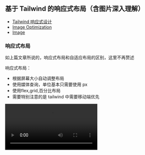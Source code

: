 
## 基于 Tailwind 的响应式布局（含图片深入理解）

- [Tailwind 响应式设计](https://tailwindcss.com/docs/responsive-design)
- [Image Optimization](https://nextjs.org/docs/app/getting-started/images)
- [Image](https://nextjs.org/docs/app/api-reference/components/image)

### 响应式布局

如上篇文章所说的，响应式布局和自适应布局的区别，这里不再赘述

响应式布局：

- 根据屏幕大小自动调整布局
- 使用媒体查询，单位基本只需要使用 px
- 使用flex,grid,百分比布局
- 需要特别注意的是 tailwind 中需要移动端优先

<video src="/posts/responsive/media2.mov" controls />

### 移动端优先

无前缀的类名（如 uppercase）对所有屏幕大小都有效，而带前缀的类名（如 md：uppercase）仅在指定的断点及以上处生效。

开发的时候应该先做移动端，然后做 PC 端，因为 PC 端会覆盖移动端样式

### Tailwind 常用响应式布局的类名

sm、md、lg、xl、2xl 是 Tailwind 的响应式断点，分别对应 640px、768px、1024px、1280px、1536px

min-[320px]:text-center 使用断点任意值，表示在 320px 及以上的屏幕上，text-center 类名生效

container 类名表示内容区域被限制在容器内，不会超出容器边界，
它表示容器，跟 padding 一起用断点的时候不会很生硬，外层也加一层元素会控制样式更加灵活

![image](/posts/responsive/image12.png)

```css
.container {
  width: 100%;
  @media (width >= 40rem /* 640px */) {
    max-width: 40rem /* 640px */;
  }
  @media (width >= 48rem /* 768px */) {
    max-width: 48rem /* 768px */;
  }
  @media (width >= 64rem /* 1024px */) {
    max-width: 64rem /* 1024px */;
  }
  @media (width >= 80rem /* 1280px */) {
    max-width: 80rem /* 1280px */;
  }
  @media (width >= 96rem /* 1536px */) {
    max-width: 96rem /* 1536px */;
  }
}
```

### Nextjs 图片

Nextjs 中图片有三种存放的方式（Nextjs官网谈到两种，但还是区分三种比较好）

1、 第一种本地图片：放到 public 文件夹，使用的时候 `src='/demo.png'`

```tsx
<Image src="/avatar.jpg" alt="test" width={100} height={100} />
```

![image](/posts/responsive/image3.png)

- 必须要给 width 和 height，width 和 height 和图片真实宽高无关，所以只有比例关系有用，但是还是每个图片外都给一个 div 设置宽高，防止意外情况，比如 gsap 动画计算就一定需要宽高，(如果父级不加宽高，图片的显示大小就是设置的 width 和 height，但不要这样做)
- 图片会自动转 webp 格式
  ![image](/posts/responsive/image4.png)
- 自动设置 loading="lazy"，支持图片懒加载; decoding="async"，支持图片异步解码
- 如果图片在首屏可见，nextjs 会提示添加 priority 属性，和不加的区别是没有 loading="lazy" 属性
  ![image](/posts/responsive/image2.png)
  ![image](/posts/responsive/image1.png)
- 图片的 srcset 属性，可以设置图片的响应式，在电脑上清晰度比较低的显示器才是 1，手机屏幕往往比较高，都会大于 2 ,这里的 w=256 跟我设置的 width={100} height={100} 有关，可以理解为二倍图，跟 [devicesizes](https://nextjs.org/docs/app/api-reference/components/image#devicesizes) 配置有关；w=256 表示图片的宽度是 256px，q=75 表示图片的质量是 75%，跟 [quality](https://nextjs.org/docs/app/api-reference/components/image#qualities) 配置有关

```text
srcset="/_next/image?url=%2Favatar.jpg&w=128&q=75 1x,
        /_next/image?url=%2Favatar.jpg&w=256&q=75 2x"
```

![image](/posts/responsive/image5.png)

2、 第二种是本地图片：放到 app 文件夹，通过模块导入使用，这种方式和第一种差不多，只是不需要给 width 和 height，nextjs 会获取原图的尺寸来自动设置

```tsx
import DemoImage from './images/avatar.jpg'

const Test = () => {
  return <Image src={DemoImage} alt="test" />
}

export default Test
```

![image](/posts/responsive/image6.png)
![image](/posts/responsive/image7.png)

这种方案还适合做图片渐进式加载，也就是可以加 placeholder="blur" 属性，在图片加载之前显示一个模糊的占位符，加载完成之后再显示真实的图片

```text
<Image src={DemoImage} alt="test" placeholder="blur" />
```

![image](/posts/responsive/image8.png)

<video src="/posts/responsive/media9.mov" controls />

3、 第三种是远程链接，使用的时候 `src='https://example.com/demo.png'`，为了安全，需要 [remotePatterns](https://nextjs.org/docs/app/api-reference/components/image#remotepatterns) 配置，也是必须设置 width 和 height，功能同第一种，远程图片也可以使用 `placeholder="blur"`，
`blurDataURL=base64` 来做一个渐进加载，这种方案只会多加载一张图，不会像小红书一样多加载很多图片请求，因为小红书是把每张图都做对应渐进加载，而不是同一张图

![image](/posts/responsive/image10.png)

当远程图片（如下图） width height 不确定的时候，可以使用图片的 fill 属性，它使图像扩展到父元素的大小，并且可以看到图片会有个absolute属性，所以父元素必须 “relative”， “fixed”， “absolute”，然后图片可以设置 objectFit 属性，来控制图片的显示方式。

```jsx
<Image
  src="https://img.res.meizu.com/img/download/uc/17/35/38/56/70/173538567/w200h200"
  alt="test"
  fill
  sizes="100vw"
  objectFit="cover"
/>
```

还需要注意的是还设置了 sizes 和 srcset 属性，sizes 属性是用来设置图片的尺寸，srcset 属性是用来设置图片的源，这两个属性是用来控制图片的显示方式。

注意 Nextjs 对图片处理缩小是可以的，但是放大不行，所以下面的比如匹配上了 3840，但是原图最大宽度只有 200，那也只是显示 200 的图，不会放大

计算规则大约为视窗宽度（如 800px） \* DPR（如2） → 需要 1600px 物理宽度的图片，所以会匹配到 1920 的图片

```text
sizes="100vw"

srcset="
  /_next/image?url=...&w=640&q=75 640w,
  /_next/image?url=...&w=750&q=75 750w,
  /_next/image?url=...&w=828&q=75 828w,
  /_next/image?url=...&w=1080&q=75 1080w,
  /_next/image?url=...&w=1200&q=75 1200w,
  /_next/image?url=...&w=1920&q=75 1920w,
  /_next/image?url=...&w=2048&q=75 2048w,
  /_next/image?url=...&w=3840&q=75 3840w
"
```

![image](/posts/responsive/image14.png)

思考：那什么时候用第一种，第二种，第三种呢？

- 如果图片是本地图片，图片是静态资源，不需要经过打包处理，直接通过 URL 访问即可；适合做静态资源托管，比如 logo、icon、banner 等不会频繁变动的图片；适合需要 CDN 加速的场景，因为 public 下的文件会原样输出到最终的静态资源目录，便于 CDN 缓存和分发；适合 SEO 相关的图片，路径固定，容易被搜索引擎收录。
- 需要利用 Next.js 的图片优化能力（如自动尺寸、渐进式加载、自动格式转换等）；图片和组件/页面强关联，属于组件私有资源（如头像、局部装饰图）；需要自动获取图片原始尺寸，减少手动维护宽高；需要用到 Next.js 的图片占位符（blurDataURL）等高级特性；
- 如果图片是远程图片，使用第三种

拓展：超有用的图片属性

```ts
const nextConfig = {
  images: {
    // 设置图片的下载方式，也就是只能下载，无法通过 url 打开，这样不会浪费自己服务器资源
    contentDispositionType: 'attachment',
    // 设置图片的 CSP，可以避免图片携带脚本攻击
    contentSecurityPolicy: "default-src 'self'; script-src 'none'; sandbox;"
  }
}
```

因为本篇文章多数是用md语法，没有上面两个功能，所以下面这张图片使用的 nextjs 的 Image 组件来测试，右键在新标签中打开图片就可以看到效果，会直接下载图片

<div className="w-full">
  <Image src="/posts/responsive/image11.png" alt="test" width={1280} height={1280} />
</div>

记录遇到的坑：做营销活动海报的库 html2canvas 和 Image 标签一起使用可能会有兼容性问题

### Webp 的兼容性

方案一：在有服务端能力的情况下，比如阿里云 OSS，Nextjs，它们会根据 Accept 这个请求头来判断是否返回 webp（推荐）

![image](/posts/responsive/image13.png)

方案二：原生 picture 标签

```html
<picture>
  <source srcset="image.webp" type="image/webp" />
  <source srcset="image.png" type="image/png" />
  <img src="image.png" alt="image" />
</picture>
```

方案三：JS 脚本 （不推荐）

```js
function checkWebPSupport() {
  let canvas = document.createElement('canvas')
  if (canvas.toDataURL) {
    return canvas.toDataURL('image/webp').indexOf('data:image/webp') === 0
  }
  return false
}
```

### 图片响应式

背景：响应式的项目，在大屏的时候应该加载大图，小屏的时候应该加载小图，如果在小屏幕加载了一张很大的图，那会浪费资源

在响应式的时候不确定宽高的情况，但是比例或者显示的尺寸是定的，提供一张大图，然后通过这种方式就能实现图片的响应式

https://nextjs.org/docs/app/api-reference/components/image#sizes

sizes fill & srcset media 属性

### 理想的响应式布局

grid

grid-template-columns: repeat(auto-fill, minmax(200px, 1fr));

grid-template-columns: repeat(auto-fill, minmax(200px, auto));

### 现实的响应式布局

```

```
